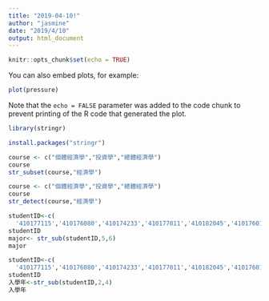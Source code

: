 ```yaml
---
title: "2019-04-10!"
author: "jasmine"
date: "2019/4/10"
output: html_document
---
```


```r
knitr::opts_chunk$set(echo = TRUE)
```

You can also embed plots, for example:

```r
plot(pressure)
```

Note that the `echo = FALSE` parameter was added to the code chunk to prevent printing of the R code that generated the plot.

```r
library(stringr)
```

```r
install.packages("stringr")
```

```r
course <- c("個體經濟學","投資學","總體經濟學")
course
str_subset(course,"經濟學")
```
```r
course <- c("個體經濟學","投資學","總體經濟學")
course
str_detect(course,"經濟學")
```

```r
studentID<-c(
  '410177115','410176080','410174233','410177011','410182045','410176014')
studentID
major<- str_sub(studentID,5,6)
major
```
```r
studentID<-c(
  '410177115','410176080','410174233','410177011','410182045','410176014')
studentID
入學年<-str_sub(studentID,2,4)
入學年
```

```r

```

